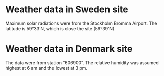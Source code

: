 # Weather data in Sweden site
Maximum solar radiations were from the Stockholm Bromma Airport. The latitude is 59°33'N, which is close the site (59°39'N)

# Weather data in Denmark site
The data were from station "606900".
The relative humidity was assumed highest at 6 am and the lowest at 3 pm.
